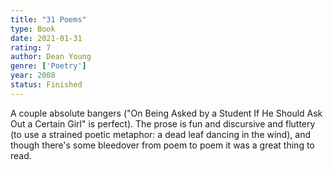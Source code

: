 ```yaml
---
title: "31 Poems"
type: Book
date: 2021-01-31
rating: 7
author: Dean Young
genre: ['Poetry']
year: 2008
status: Finished
---
```


A couple absolute bangers ("On Being Asked by a Student If He Should Ask Out a Certain Girl" is perfect). The prose is fun and discursive and fluttery (to use a strained poetic metaphor: a dead leaf dancing in the wind), and though there's some bleedover from poem to poem it was a great thing to read.
